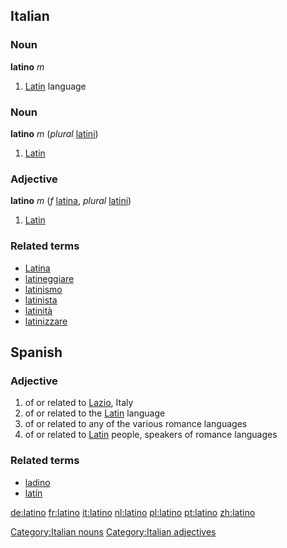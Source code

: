 {{see|Latino}}
==Italian==
===Noun===
'''latino''' ''m''

# [[Latin]] language

===Noun===
'''latino''' ''m'' (''plural'' [[latini]])

# [[Latin]]

===Adjective===
'''latino''' ''m'' (''f'' [[latina]], ''plural'' [[latini]])

# [[Latin]]

===Related terms===
*[[Latina]]
*[[latineggiare]]
*[[latinismo]]
*[[latinista]]
*[[latinità]]
*[[latinizzare]]

== Spanish ==
=== Adjective ===
{{es-adj|feminine=latina}}

# of or related to [[Lazio]], Italy
# of or related to the [[Latin]] language
# of or related to any of the various romance languages
# of or related to [[Latin]] people, speakers of romance languages

=== Related terms ===
* [[ladino]]
* [[latín]]

[[Category:Italian nouns]]
[[Category:Italian adjectives]]
[[de:latino]]
[[fr:latino]]
[[it:latino]]
[[nl:latino]]
[[pl:latino]]
[[pt:latino]]
[[zh:latino]]